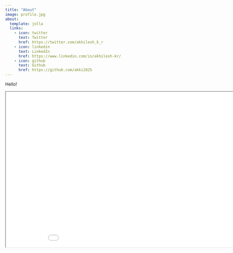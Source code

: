 ```yaml
---
title: "About"
image: profile.jpg
about:
  template: jolla
  links:
    - icon: twitter
      text: Twitter
      href: https://twitter.com/akhilesh_k_r
    - icon: linkedin
      text: LinkedIn
      href: https://www.linkedin.com/in/akhilesh-kr/
    - icon: github
      text: Github
      href: https://github.com/akki2825
---
```


Hello!



<iframe src="resume.pdf" title="Curriculum Vitae" width="960" height="500"></iframe>
